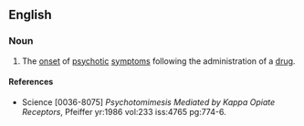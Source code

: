 ==English==

===Noun===
{{en-noun|psychotomimeses}}

# {{context|pathology}} The [[onset]] of [[psychotic]] [[symptoms]] following the administration of a [[drug]].

====References====
* Science [0036-8075] ''Psychotomimesis Mediated by Kappa Opiate Receptors'', Pfeiffer yr:1986 vol:233 iss:4765 pg:774-6.
